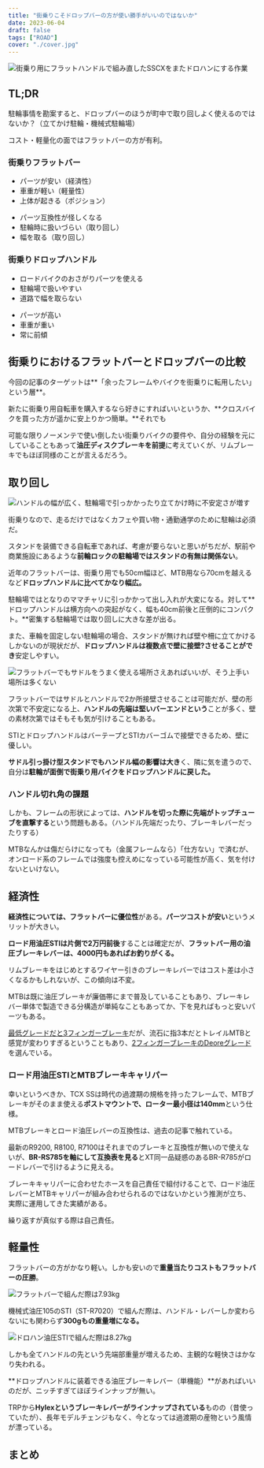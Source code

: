 ```yaml
---
title: "街乗りこそドロップバーの方が使い勝手がいいのではないか"
date: 2023-06-04
draft: false
tags: ["ROAD"]
cover: "./cover.jpg"
---
```


![街乗り用にフラットハンドルで組み直したSSCXをまたドロハンにする作業](./drop.jpg)

## TL;DR

駐輪事情を勘案すると、ドロップバーのほうが町中で取り回しよく使えるのではないか？（立てかけ駐輪・機械式駐輪場）

コスト・軽量化の面ではフラットバーの方が有利。

### 街乗りフラットバー

<PositiveBox>

- パーツが安い（経済性）
- 車重が軽い（軽量性）
- 上体が起きる（ポジション）

</PositiveBox>

<NegativeBox>

- パーツ互換性が怪しくなる
- 駐輪時に扱いづらい（取り回し）
- 幅を取る（取り回し）

</NegativeBox>

### 街乗りドロップハンドル

<PositiveBox>

- ロードバイクのおさがりパーツを使える
- 駐輪場で扱いやすい
- 道路で幅を取らない

</PositiveBox>

<NegativeBox>

- パーツが高い
- 車重が重い
- 常に前傾

</NegativeBox>

## 街乗りにおけるフラットバーとドロップバーの比較

今回の記事のターゲットは**「余ったフレームやバイクを街乗りに転用したい」という層**。

新たに街乗り用自転車を購入するなら好きにすればいいというか、**クロスバイクを買った方が遥かに安上りかつ簡単。**それでも

可能な限りノーメンテで使い倒したい街乗りバイクの要件や、自分の経験を元にしていることもあって**油圧ディスクブレーキを前提**に考えていくが、リムブレーキでもほぼ同様のことが言えるだろう。

## 取り回し

![ハンドルの幅が広く、駐輪場で引っかかったり立てかけ時に不安定さが増す](./cover.jpg)

街乗りなので、走るだけではなくカフェや買い物・通勤通学のために駐輪は必須だ。

スタンドを装備できる自転車であれば、考慮が要らないと思いがちだが、駅前や商業施設にあるような**前輪ロックの駐輪場ではスタンドの有無は関係ない**。

近年のフラットバーは、街乗り用でも50cm幅ほど、MTB用なら70cmを越えるなど**ドロップハンドルに比べてかなり幅広。**

駐輪場ではとなりのママチャリに引っかかって出し入れが大変になる。対して**ドロップハンドルは横方向への突起がなく、幅も40cm前後と圧倒的にコンパクト。**密集する駐輪場では取り回しに大きな差が出る。

また、車輪を固定しない駐輪場の場合、スタンドが無ければ壁や柵に立てかけるしかないのが現状だが、**ドロップハンドルは複数点で壁に接壁?させることができ**安定しやすい。

![フラットバーでもサドルをうまく使える場所さえあればいいが、そう上手い場所は多くない](./flatbar.jpg)

フラットバーではサドルとハンドルで2か所接壁させることは可能だが、壁の形次第で不安定になる上、**ハンドルの先端は堅いバーエンドという**ことが多く、壁の素材次第ではそもそも気が引けることもある。

STIとドロップハンドルはバーテープとSTIカバーゴムで接壁できるため、壁に優しい。

**サドル引っ掛け型スタンドでもハンドル幅の影響は大き**く、隣に気を遣うので、自分は**駐輪が面倒で街乗り用バイクをドロップハンドルに戻した。**

### ハンドル切れ角の課題

しかも、フレームの形状によっては、**ハンドルを切った際に先端がトップチューブを直撃する**という問題もある。（ハンドル先端だったり、ブレーキレバーだったりする）

MTBなんかは傷だらけになっても（金属フレームなら）「仕方ない」で済むが、オンロード系のフレームでは強度も控えめになっている可能性が高く、気を付けないといけない。

## 経済性

**経済性については、フラットバーに優位性**がある。**パーツコストが安い**というメリットが大きい。

**ロード用油圧STIは片側で2万円前後**することは確定だが、**フラットバー用の油圧ブレーキレバーは、4000円もあればお釣りがくる。**

<LinkBox url="https://store.shopping.yahoo.co.jp/qbei/pi-633751.html" linkurl="https://ck.jp.ap.valuecommerce.com/servlet/referral?sid=3171302&pid=887657037&vc_url=https%3A%2F%2Fstore.shopping.yahoo.co.jp%2Fqbei%2Fpi-633751.html" />

リムブレーキをはじめとするワイヤー引きのブレーキレバーではコスト差は小さくなるかもしれないが、この傾向は不変。

MTBは既に油圧ブレーキが廉価帯にまで普及していることもあり、ブレーキレバー単体で製造できる分構造が単純なこともあってか、下を見ればもっと安いパーツもある。

[最低グレードだと3フィンガーブレーキ](https://store.shopping.yahoo.co.jp/qbei/pi-633755.html)だが、流石に指3本だとトレイルMTBと感覚が変わりすぎるということもあり、[2フィンガーブレーキのDeoreグレード](https://store.shopping.yahoo.co.jp/qbei/pi-633751.html)を選んでいる。

### ロード用油圧STIとMTBブレーキキャリパー

幸いというべきか、TCX SSは時代の過渡期の規格を持ったフレームで、MTBブレーキがそのまま使える**ポストマウントで、ローター最小径は140mm**という仕様。

MTBブレーキとロード油圧レバーの互換性は、過去の記事で触れている。

<LinkBox url="https://blog.gensobunya.net/post/2016/08/st-r785mtbcx/" />

最新のR9200, R8100, R7100はそれまでのブレーキと互換性が無いので使えないが、**BR-RS785を軸にして互換表を見る**とXT同一品疑惑のあるBR-R785がロードレバーで引けるように見える。

ブレーキキャリパーに合わせたホースを自己責任で組付けることで、ロード油圧レバーとMTBキャリパーが組み合わせられるのではないかという推測が立ち、実際に運用してきた実績がある。

繰り返すが真似する際は自己責任。

## 軽量性

フラットバーの方がかなり軽い。しかも安いので**重量当たりコストもフラットバーの圧勝**。

![フラットバーで組んだ際は7.93kg](./flat_weight.jpg)

機械式油圧105のSTI（ST-R7020）で組んだ際は、ハンドル・レバーしか変わらないにも関わらず**300gもの重量増になる。**

![ドロハン油圧STIで組んだ際は8.27kg](./drop_weight.jpg)

しかも全てハンドルの先という先端部重量が増えるため、主観的な軽快さはかなり失われる。

**ドロップハンドルに装着できる油圧ブレーキレバー（単機能）**があればいいのだが、ニッチすぎてほぼラインナップが無い。

<LinkBox url="https://trpcycling.jp/hylex.html" />

TRPから**Hylexというブレーキレバーがラインナップされている**ものの（昔使っていたが）、長年モデルチェンジもなく、今となっては過渡期の産物という風情が漂っている。

## まとめ
